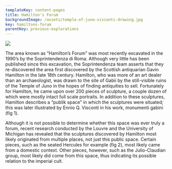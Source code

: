 ```yaml
---
templateKey: content-pages
title: Hamilton's Forum
backgroundImage: /assets/temple-of-juno-visconti-drawing.jpg
key: hamiltons-forum
parentKey: previous-explorations
---
```

![](/assets/1559301226697-91e4dca7-f13c-4c78-8a6a-c81e1f5815fb.jpg)

The area known as “Hamilton’s Forum” was most recently excavated in the 1990’s by the Soprintendenza di Roma. Although very little has been published since this excavation, the Soprintendenza team asserts that they re-discovered the area first discovered by the Scottish antiquarian Gavin Hamilton in the late 18th century. Hamilton, who was more of an art dealer than an archaeologist, was drawn to the site of Gabii by the still-visible ruins of the Temple of Juno in the hopes of finding antiquities to sell. Fortunately for Hamilton, he came upon over 200 pieces of sculpture, a couple dozen of which were mostly intact full scale portraits. In addition to these sculptures, Hamilton describes a “publik space” in which the sculptures were situated; this was later illustrated by Ennio Q. Visconti in his work, monumenti gabini (fig 1). 

Although it is not possible to determine whether this space was ever truly a forum, recent research conducted by the Louvre and the University of Michigan has revealed that the sculptures discovered by Hamilton most likely originated from multiple places, not just this public space. Certain pieces, such as the seated Hercules for example (fig 2), most likely came from a domestic context. Other pieces, however, such as the Julio-Claudian group, most likely did come from this space, thus indicating its possible relation to the imperial cult.
